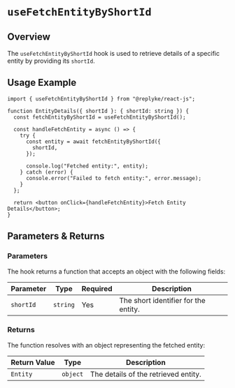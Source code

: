 # `useFetchEntityByShortId`

## Overview

The `useFetchEntityByShortId` hook is used to retrieve details of a specific entity by providing its `shortId`.

## Usage Example

```tsx
import { useFetchEntityByShortId } from "@replyke/react-js";

function EntityDetails({ shortId }: { shortId: string }) {
  const fetchEntityByShortId = useFetchEntityByShortId();

  const handleFetchEntity = async () => {
    try {
      const entity = await fetchEntityByShortId({
        shortId,
      });

      console.log("Fetched entity:", entity);
    } catch (error) {
      console.error("Failed to fetch entity:", error.message);
    }
  };

  return <button onClick={handleFetchEntity}>Fetch Entity Details</button>;
}
```

## Parameters & Returns

### Parameters

The hook returns a function that accepts an object with the following fields:

| Parameter       | Type      | Required | Description                                                                 |
|-----------------|-----------|----------|-----------------------------------------------------------------------------|
| `shortId`       | `string`  | Yes       | The short identifier for the entity.                                         |


### Returns

The function resolves with an object representing the fetched entity:

| Return Value | Type      | Description                              |
|--------------|-----------|------------------------------------------|
| `Entity`     | `object`  | The details of the retrieved entity.     |
